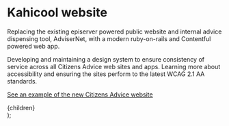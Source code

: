 

# Kahicool website

Replacing the existing episerver powered public website and internal advice dispensing tool, AdviserNet, with a modern ruby-on-rails and Contentful powered web app.

Developing and maintaining a design system to ensure consistency of service across all Citizens Advice web sites and apps. Learning more about accessibility and ensuring the sites perform to the latest WCAG 2.1 AA standards.

<ImageWithCaption
  src="/ca.png"
  altText="A page of the Citizens Advice website, showing how a simple but elegant layout gives focus to the content."
  caption="One of the simple, beautiful and accessible templates used  by Citizens Advice.  I helped make it!"
  width={1440}
  height={900}
/>

[See an example of the new Citizens Advice website](https://www.citizensadvice.org.uk/immigration)

  <Layout>
    <Head pageTitle="Projects | Citizens Advice" />
    <Breadcrumbs
      crumbs={[
        { title: "Home", url: "/" },
        { title: "Projects" },
        { title: "Citizens Advice Public Website" },
      ]}
    />
    <main>{children}</main>
  </Layout>
);
